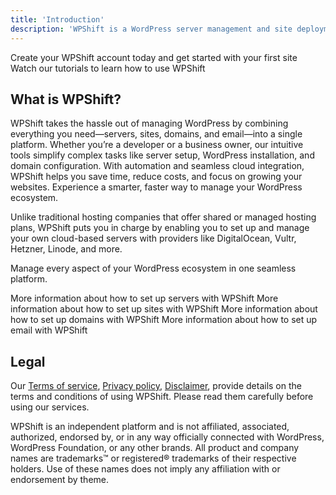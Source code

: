 ```yaml
---
title: 'Introduction'
description: 'WPShift is a WordPress server management and site deployment tool.'
---
```


<CardGroup cols={2}>
    <Card
        title="Create an account"
        icon="user-plus"
        href="https://app.wpshift.io/register"
    >
        Create your WPShift account today and get started with your first site
    </Card>
    <Card
        title="Watch tutorials"
        icon="youtube"
        href="https://www.youtube.com/@wpshift"
    >
        Watch our tutorials to learn how to use WPShift
    </Card>
</CardGroup>

## What is WPShift?
WPShift takes the hassle out of managing WordPress by combining everything you need—servers, sites, domains, and email—into a single platform.
Whether you’re a developer or a business owner, our intuitive tools simplify complex tasks like server setup, WordPress installation, and domain configuration.
With automation and seamless cloud integration, WPShift helps you save time, reduce costs, and focus on growing your websites. Experience a smarter, faster way to manage your WordPress ecosystem.

Unlike traditional hosting companies that offer shared or managed hosting plans, WPShift puts you in charge by enabling you to set up and manage your own cloud-based servers with providers like DigitalOcean, Vultr, Hetzner, Linode, and more.

Manage every aspect of your WordPress ecosystem in one seamless platform.

<CardGroup cols={2}>
    <Card
        title="Servers"
        icon="server"
        href="/servers/overview"
    >
        More information about how to set up servers with WPShift
    </Card>
    <Card
        title="Sites"
        icon="globe"
        href="/sites/overview"
    >
        More information about how to set up sites with WPShift
    </Card>
    <Card
        title="Domains"
        icon="link"
        href="/domains/overview"
    >
        More information about how to set up domains with WPShift
    </Card>
    <Card
        title="Email"
        icon="at"
        href="/email/overview"
    >
        More information about how to set up email with WPShift
    </Card>
</CardGroup>

## Legal
Our [Terms of service](https://wpshift.io/legal/terms-of-service/), [Privacy policy](https://wpshift.io/legal/privacy-policy/), [Disclaimer](https://wpshift.io/legal/disclaimer/), provide details on the terms and conditions of using WPShift. Please read them carefully before using our services.

WPShift is an independent platform and is not affiliated, associated, authorized, endorsed by, or in any way officially connected with WordPress, WordPress Foundation, or any other brands. All product and company names are trademarks™ or registered® trademarks of their respective holders. Use of these names does not imply any affiliation with or endorsement by theme.
